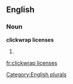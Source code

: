 
==English==

===Noun===
'''clickwrap licenses'''

# {{plural of|[[clickwrap license]]}}

[[Category:English plurals]]

[[fr:clickwrap licenses]]
